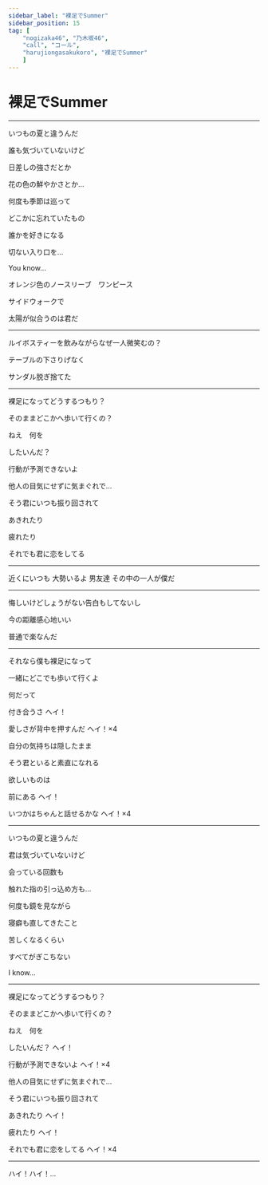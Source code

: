 ```yaml
---
sidebar_label: "裸足でSummer"
sidebar_position: 15
tag: [
    "nogizaka46", "乃木坂46",
    "call", "コール",
    "harujiongasakukoro", "裸足でSummer"
    ]
---
```


# 裸足でSummer

---

いつもの夏と違うんだ

誰も気づいていないけど

日差しの強さだとか

花の色の鮮やかさとか...

何度も季節は巡って

どこかに忘れていたもの

誰かを好きになる

切ない入り口を...

You know...

オレンジ色のノースリーブ　ワンピース

サイドウォークで

太陽が似合うのは君だ  <SuperCute />

---

ルイボスティーを飲みながらなぜ一人微笑むの？ <OrHey count="4" />

テーブルの下さりげなく

サンダル脱ぎ捨てた

---

裸足になってどうするつもり？  <Hey count="4" />

そのままどこかへ歩いて行くの？  <Hey count="4" />

ねえ　何を  <Hey count="4" />

したいんだ？  <Hey count="1" />

行動が予測できないよ  <Hey count="4" />

他人の目気にせずに気まぐれで…  <Hey count="4" />

そう君にいつも振り回されて  <Hey count="4" />

あきれたり  <Hey count="1" />

疲れたり  <Hey count="1" />

それでも君に恋をしてる  <Hey count="4" />

---

近くにいつも
大勢いるよ
男友達
その中の一人が僕だ  <SuperCute />

---

悔しいけどしょうがない告白もしてないし <OrHey count="4" />

今の距離感心地いい

普通で楽なんだ

---

それなら僕も裸足になって  <Hey count="4" />

一緒にどこでも歩いて行くよ  <Hey count="4" />

何だって  <Hey count="4" />

付き合うさ  <Call>ヘイ！</Call>

愛しさが背中を押すんだ  <Call>ヘイ！×4</Call>

自分の気持ちは隠したまま  <Hey count="4" />

そう君といると素直になれる  <Hey count="4" />

欲しいものは  <Hey count="4" />

前にある  <Call>ヘイ！</Call>

いつかはちゃんと話せるかな  <Call>ヘイ！×4</Call>

---

いつもの夏と違うんだ

君は気づいていないけど

会っている回数も

触れた指の引っ込め方も...

何度も鏡を見ながら

寝癖も直してきたこと

苦しくなるくらい

すべてがぎこちない

I know...

---


裸足になってどうするつもり？  <Hey count="4" />

そのままどこかへ歩いて行くの？  <Hey count="4" />

ねえ　何を  <Hey count="4" />

したいんだ？  <Call>ヘイ！</Call>

行動が予測できないよ  <Call>ヘイ！×4</Call>

他人の目気にせずに気まぐれで…  <Hey count="4" />

そう君にいつも振り回されて  <Hey count="4" />

あきれたり  <Call>ヘイ！</Call>

疲れたり  <Call>ヘイ！</Call>

それでも君に恋をしてる  <Call>ヘイ！×4</Call>

---

<Call>ハイ！ハイ！...</Call>
